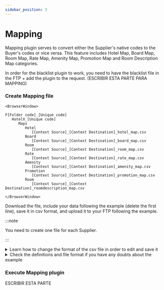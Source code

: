 ```yaml
---
sidebar_position: 3
---
```


# Mapping

Mapping plugin serves to convert either the Supplier's native codes to the Buyer's codes or vice versa. This feature includes Hotel Map, Board Map, Room Map, Rate Map, Amenity Map, Promotion Map and Room Description Map categories.

In order for the blacklist plugin to work, you need to have the blacklist file in the FTP + add the plugin to the request. (ESCRIBIR ESTA PARTE PARA MAPPING)

### Create Mapping file

```mdx-code-block
<BrowserWindow>

F[Folder code]_[Unique code]
   HotelX_[Unique code]
      Maps
         Hotel
            [Context Source]_[Context Destination]_hotel_map.csv
         Board
            [Context Source]_[Context Destination]_board_map.csv
         Room
            [Context Source]_[Context Destination]_room_map.csv
         Rate
            [Context Source]_[Context Destination]_rate_map.csv
         Amenity
            [Context Source]_[Context Destination]_amenity_map.csv
         Promotion
            [Context Source]_[Context Destination]_promotion_map.csv
         Room
            [Context Source]_[Context Destination]_roomdescription_map.csv

</BrowserWindow>
```

Download the file, include your data following the example (delete the first line), save it in csv format, and upload it to your FTP following the example.


:::note

You need to create one file for each Supplier.

:::

<details>
    <summary>Learn how to change the format of the csv file in order to edit and save it</summary>
    <div>
        <div>[Añadir vídeo]</div>
    </div>
</details>

<details>
    <summary>Check the definitions and file format if you have any doubts about the example</summary>
    <div>
        <div>
		File Name: [Context Source]_[Context Destination]_[entity]_map.csv
		Directory: F[folder code][unique code]/HotelX[unique code]/Maps/[entity]
		Delimiter: Comma (“,”)
		Header Row:
		   * Context Source: Client's context code
         * Context Destination: Supplier's context code
		</div>
    </div>
</details>

### Execute Mapping plugin

ESCRIBIR ESTA PARTE
